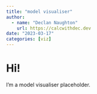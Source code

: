 ```yaml
---
title: "model visualiser"
author:
  - name: "Declan Naughton"
    url: https://calcwithdec.dev
date: "2023-03-17"
categories: [viz]
---
```


# Hi!

I'm a model visualiser placeholder.
